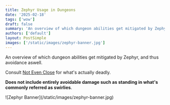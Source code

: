 ```yaml
---
title: Zephyr Usage in Dungeons
date: '2025-02-18'
tags: ['wow']
draft: false
summary: 'An overview of which dungeon abilities get mitigated by Zephyr (and thus avoidance)'
authors: ['default']
layout: PostSimple
images: ['/static/images/zephyr-banner.jpg']
---
```


An overview of which dungeon abilities get mitigated by <WowheadLink kind="spell" id={374227} icon="ability_evoker_hoverblack">Zephyr</WowheadLink>, and thus avoidance aswell.

Consult [Not Even Close](https://not-even-close.com/) for what's actually deadly.

**Does not include entirely avoidable damage such as standing in what's commonly referred as swirlies**.

<div className="flex justify-center">
    ![Zephyr Banner](/static/images/zephyr-banner.jpg)
</div>


<Zephyr data={data} />
